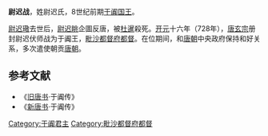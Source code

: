 '''尉迟战'''，姓尉迟氏，8世纪前期[[于阗|于阗]][[国王|国王]]。

[[尉迟璥|尉迟璥]]去世后，[[尉迟眺|尉迟眺]]企圖反唐，被[[杜暹|杜暹]]殺死。[[开元|开元]]十六年（728年），[[唐玄宗|唐玄宗]]册封尉迟伏师战为于阗王，[[毗沙都督府|毗沙都督府]][[都督|都督]]。在位期间，和[[唐朝|唐朝]]中央政府保持和好关系，多次遣使朝贡[[唐朝|唐朝]]。

{{start box}}
{{s-before|[[尉迟眺|尉迟眺]]}}
{{s-title|[[于阗|于阗]]国王|728年—？}}
{{s-after|[[伏阇达|尉迟达]]}}
{{end box}}

==参考文献==
<div class="references-small">
<references></references>
</div>
*《[[旧唐书|旧唐书]]·于阗传》
*《[[新唐书|新唐书]]·于阗传》

[[Category:于阗君主|Category:于阗君主]]
[[Category:毗沙都督府都督|Category:毗沙都督府都督]]